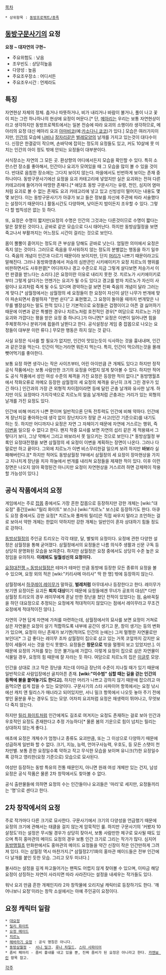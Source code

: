 [[목차]]

 * 상위항목 : [[동방프로젝트/종족]] 

== [[동방구문사기]]의 요정 ==
'''요정 ~ 대자연의 구현~'''
* 주요위험도 : 낮음
* 조우빈도 : 상당히높음
* 다양성 : 높음
* 주요조우장소 : 어디서든
* 주요조우시간 : 언제라도
== 특징 ==
자연현상 자체의 정체.
춥거나 따뜻하거나, 비가 내리거나 바람이 불거나, 풀이 나고 꽃이 피는 그런 하나하나의 현상에 요정이 머문다.[* 단, [[메아리]]는 우리는 보통 자연현상이라고 생각하지만 동방프로젝트에서는 일본 전승에 따라 요괴의 소행이라 생각하므로, 메아리의 요정 대신 메아리 요괴 [[야마비코]](예:[[카소다니 쿄코]])가 있다.] 모습은 여러가지이지만, [[인간]]의 모습에 [[나비]]나 [[잠자리]]같은 [[벌레]]모양의 날개를 가지고 있는것이 대다수이다. 신장은 한결같이 작으며, 손바닥에 잡히는 정도의 요정들도 있고, 커도 10살에 못 미치는 인간의 아이 정도 밖에 안되는 요정들이 대부분이다.

서식장소는 자연의 그 모든 곳. 환상향의 어디에서든지 모습을 확인할 수 있다. 특히 소란스런 장소를 좋아해서, 인간이나 요괴가 모여있을 때 그 모습을 많이 볼 수 있을 것이다. 반대로 음침한 장소에는 그다지 보이지 않는다. 마을에서도 빈번하게 보이는 존재 중 하나이다. 동방구문사기에선 요정을 요괴 카테고리에 넣었지만 실은 요괴와는 전혀 다른 카테고리에 들어가야 마땅한 존재다.[* 애당초 동방 구문사기는 유령, 천인, 심지어 염마처럼 요괴로 볼 수 없는 존재도 요괴 카테고리에 넣고 있고 신빙성이 떨어지는 내용도 몇몇 보인다. 이는 동방구문사기가 아큐가 보고 들은 정보를 자신에 주관에 따라 서술했다는 설정이기 때문이다.] 
활동시간도 다양하며, 낮이든지 밤이든지 조우할 수 있다. 그렇다 할 법칙성은 없는 듯 하다. 

또, 요정은 수명이 짧지만(요정의 수명은 인간의 그것과는 다른것이므로 수명이 짧다는 말은 잘못된 것이다.), 곧바로 같은 모습으로 다시 태어난다. 하지만 동방삼월정을 보면 죽고나서 부활까지는 어느정도 시간이 걸리는 것으로 보인다.

몸이 뿔뿔이 흩어지는 정도의 큰 부상을 당해도 곧바로 낫는다. 엄밀한 의미에서 요정은 죽지 않는 것이다. 그러므로 죽음을 무서워하지 않는 정도의 분별없는 행동을 하기 일쑤다. 죽음의 개념이 인간과 다르기 때문이라 보이지만, 단지 [[머리]]가 나쁘기 때문이라고도 말해진다. 그러나 동방화영총에서 저승의 심판관인 시키에이키가 요정 치르노의 행위를 비판하면서도 사후판결[* 어디까지나 경고 수준으로 지금 그렇게 살다보면 저승가서 이런 판결을 받느다는 소리다.]은 요정이란 이유로 내리지 못한 것. 치르노가 시키에이키로부터 그렇게 살다가는 언젠가는 요괴가 될 수도 있다고 경고를 받자 치르노가 자신이 사람이나 요괴처럼 죽게 될 수도 있다며 경악하는걸 보면 진짜 죽음의 개념이 달라 그러는게 맞다.[* 삼월정에서는 삼월정의 세 요정들이 한 요정이 자신이 살던 나무가 번개에 맞아 파손되면서 증발하자 "한번 쉰다"고 표현했고, 그 요정이 돌아올 때까지 번개맞은 나무를 별장삼자는 말도 한적 있다.] 단 기본적으로 요정들은 겁쟁이이고 아픈 걸 싫어하기 때문에 이변과 같은 특별한 경우나 치르노처럼 호전적인 경우[* 여담으로 치르노는 가장 요괴와 가깝다는 평을 받은 요정 중 하나다.]가 아니면[* 요정은 이변이 일어나면 힘을 주체못하거나 분위기에 휩쓸려 날뛴다고 한다. 공식설정상 게임 중 잡몹으로 나오는 요정들이 대부분 이런 류다.] 무모한 행동은 하지 않는 것 같다. 

사실 요정은 식사를 할 필요가 없지만, 인간이 맛있는듯이 식사하는 것을 흉내내며, 인간과 같은것을 먹는다. 인간이 먹는거라면 뭐든지 먹는다. 특히, 인간이 먹으려는것을 몰래 뺏어먹기를 좋아한다.

보통 요정 하면 생각나는 작은 사이즈부터, 어린 아이만큼 큰 개체도 있다고 하지만 정작 공식 작품에서는 보통 사람만한 크기의 요정을 어렵지 않게 찾아볼 수 있다. 하지만 적어도 공식 작품에서 성인 여성 수준의 체격을 가진 요정은 등장한 적이 없다.[* 동방맹월초에서 작화오류로 까메오 등장한 삼월정의 세 요정의 체격을 유난히 크게 그린 경우가 있긴 하다.]   
인간과의 가장 큰 외형적 차이점이라면 등에 달린 곤충 날개와 유사한 날개. 하지만 이도 요정마다 가지각색으로 치르노의 얼음 날개처럼 곤충과는 거리가 있는 외형의 날개를 가진 요정도 있다. 

인간에 비해 머리가 나쁜 편이며 일반적으론 단독 전투력도 인간에 비해 약하다. 인간에게 장난치길 좋아하는데 생각 없이 장난치다가 정말 큰 사고(인간 기준으로)를 내기도 하는 듯. 하지만 어디까지나 요정은 자연 그 자체이기 때문에 자연에 거스르는 행위, 즉 [[이변]]을 일으킬 수 없다고 한다. 왠지 작중 묘사를 보면 자연의 섭리 같은 게 적용돼서 그렇다기 보다, 그냥 약해서 그리고 바보라서 못 일으키는 것으로 보인다.[* 동방삼월정 부록인 요정대전쟁을 보면 삼월정의 세 요정이 이변을 계획하는 장면이 나온다. 그러나 다 말로만 하고 끝이다. 그외에 치르노가 이변 비스무리한걸 일으켜 보려 하지만 '''바보'''라 실패해버린다.][* 하지만 적어도 동방삼월정 1부에서 삼월정의 세 요정이 장마현상을 가지고 지나치게 장난을 치자 하늘에서 번개를 내리쳐 요정들을 제재한 적이 있다. 이후 이런 장면은 나오지 않아 확정된건 아니지만 요정이 자연현상을 거스르려 하면 강제력이 작용할 가능성이 있다.]
== 공식 작품에서의 요정 ==
게임에서는 주로 [[잡몹]] 중에서도 가장 흔한 잡몹으로 등장하지만 강한 개체는 [wiki:"대요정" 중간][wiki:"릴리 화이트" 보스]나 [wiki:"치르노" 보스]로 등장하기도 한다. 아큐도 요정 중에서도 강한 요정[* 치르노와 풀파워 릴리]은 직접 싸우지 말라고 조언하는 걸로 보아서 약한 개체는 한없이 약하지만 강한 개체는 일반인이 혼자 상대하기 힘들 정도로 강하다.

[[동방삼월정]]의 주인공 트리오는 각각 태양, 달, 별빛의 요정이다. 요정에 관한 다양한 설정은 삼월정을 통해 굳어졌다. 삼월정에서의 요정들은 나름 의식주 생활과 신문 구독 등 상당히 문명화된 모습을 보여준다. 하지만 삼월정은 요정 중에서도 상당히 수준 높은 요정임을 유의하자. '''이래뵈도 일월성신의 요정이다.'''

[[요정대전쟁 ~ 동방삼월정]]은 테마가 테마인 만큼 동방에 등장한 모든 종류의 요정을 볼 수 있으며, 요정 외의 적은 [wiki:"키리사메 마리사" 딱 한 명] 밖에 등장하지 않는다.

삼월정에서 [[하쿠레이 레이무]]가 말하길, '''벌레처럼''' 아무데서나 등장한다고 한다. 레이무가 보기엔 요정이든 요괴든 '''퇴치 대상'''이기 때문에 요정들에겐 무녀가 공포의 대상[* 다만 삼월정 트리오의 경우 레이무에게 혼날 만한 장난을 쳤던 전적이 있었다는 점, 숨바꼭질을 하던 대요정으로 추정되는 요정에게 적대적이지 않았다는 점에서 레이무라고 무조건 요정에게 적대적이진 않다.]. 

자연의 구현 답게 자연에 가처를 마련하는데, 삼월정에서의 묘사를 보면 요정이 거쳐로 삼은 자연물은 요정이 살기 적합하도록 내부에 공간이 생기고 문, 창이 생기는 등의 변화가 있으며, 요정이 아닌 존재가 보기엔(적어도 인간의 눈에는) 그저 멀쩡한 자연물로만 보인다[* 그 감 좋다는 레이무 조차 삼월정이 집으로 삼고 있는 거목 코앞까지 갔지만 요정이 세들어 사는 것을 인식 못했다. 요정들은 '''창문으로''' 밖을 멀쩡히 보고 있었지만.]. 이 때문에 요정의 거처를 찾는 것은 불가능에 가깝다. 이렇게 요정이 집으로 삼은 자연물이 식물일 경우, 요정의 힘 때문에 잘 자라는 듯 하다. 여담으로 치르노의 집은 [[이글루]] 모양.

인간을 상대로 크고 작은 장난을 치는데 이따금 장난의 수준이 지나칠 때가 있기 때문에 일반적으로 사람입장에선 골치아픈 존재. '''[wiki:"미수범" 심할 때는 길을 걷는 인간의 등짝에 불을 붙여놓기도 한다고].''' 하지만 머리가 나쁘고 강하지 않기 때문에 잡으려고 마음먹으면 쉽게 잡을 수 있는 모양이다. 구문사기의 스타 사파이어 항목에서는 요정 낚시에선 캐치 앤 릴리스가 매너라고 되어있지만, 서니 밀크 항목에서 나오듯 놓아 주기 전에 쌓인 울분을 푸는 경우도 있는 모양. 어차피 요괴처럼 요정은 재생력이 뛰어나고, 무엇보다 죽지 않는다.

하지만 [[릴리 화이트]]처럼 인간에게도 길조로 여겨지는 요정도 존재하는 걸로 보아 인간과 우호적인 요정도 존재한다고 추정 가능하다[* 물론 봄의 기운으로 힘이 넘치는 릴리는 상대하지 않는게 좋다.]. 

애초에 요정은 개체수가 엄청나고 종류도 요괴만큼, 또는 그 이상으로 다양하기 때문에 성급하게 일반화 할 수 없다. 크기, 지능, 능력, 언어구사능력, 우호도, 등 모든 스탯이 천차만별. 보통 흔한 요정일수록 약하고 작고 무식한 모습을 보이며 유니크(?)한 요정일수록 강하고 영리한(요정 기준으로) 모습으로 묘사된다.

여성만 등장하는 동방 특유의 전통 때문인지, 아니면 원래 여성 개체만 있는 건지, 남성 요정은 공식 작품은 물론 2차 창작에서도 찾아볼 수 없다.

공식 출판물들에 의하면 요정의 수는 인간들이나 요괴들은 '마리'로 세지만, 요정들끼리는 '명'으로 센다고 한다.

== 2차 창작에서의 요정 ==
주로 작가마다 다른 크기로 묘사한다. 구문사기에서 크기의 다양성을 언급했기 때문에 요정의 크기에 관해서는 태클을 걸지 않는게 암묵적인 룰. 
하지만 구문사기의 '커봤자 10살정도'라는 설정은 무시될 경우가 상당히 잦아서, 보통 사람만한 체구로 묘사될 때도 있으며 특히 홍마관의 메이드 요정의 경우 보통 인간 크기로 그리는 작가가 많다. 심지어 [[동방맹월초]] 만화판에서도 홍마관의 메이드 요정들을 약간 신장이 작은 인간만하게 그려져 있다. 이는 삼월정 역시 마찬가지.[* 삼월정2기1화의 홍마관 메이드들은 전부 인간에다 날개를 붙인 듯한 모습. 그리고 모두 미녀다.]

불사라는 설정을 깊게 파고들어가는 팬픽도 어렵지 않게 찾아볼 수 있으며, 이따금 해당 요정이 상징하는 자연이 사라지면 따라 사라진다는 설정을 내세우는 작가들도 있다.

워낙 요괴 만큼 흔한 개체인지라 2차 창작물에 오리지널 캐릭터로 등장하기도 한다. '깨어나보니 요정'이라는 창작 소설에서는 아예 주인공이 요정이다.

== 요정 캐릭터 일람 ==
 * [[대요정]]
 * [[릴리 화이트]]
 * [[요정 메이드]]
 * [[치르노]]
 * [[해바라기 요정]] : 공식 명칭은 아니다.
 * [[동방삼월정]] -  [[서니 밀크]], [[루나 차일드]], [[스타 사파이어]]
 * 좀비 페어리 - 좀비 흉내를 내고 있을 뿐, 진짜 좀비가 된 요정은 아니라고 한다. [[카엔뵤 린]] 항목 참고.

[[각주]]
